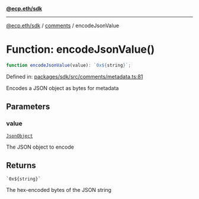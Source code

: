 [**@ecp.eth/sdk**](../../index.mdx)

***

[@ecp.eth/sdk](/sdk-reference/index.mdx) / [comments](/sdk-reference/comments/index.mdx) / encodeJsonValue

# Function: encodeJsonValue()

```ts
function encodeJsonValue(value): `0x${string}`;
```

Defined in: [packages/sdk/src/comments/metadata.ts:81](https://github.com/ecp-eth/comments-monorepo/blob/main/packages/sdk/src/comments/metadata.ts#L81)

Encodes a JSON object as bytes for metadata

## Parameters

### value

[`JsonObject`](/sdk-reference/comments/type-aliases/JsonObject.mdx)

The JSON object to encode

## Returns

`` `0x${string}` ``

The hex-encoded bytes of the JSON string
